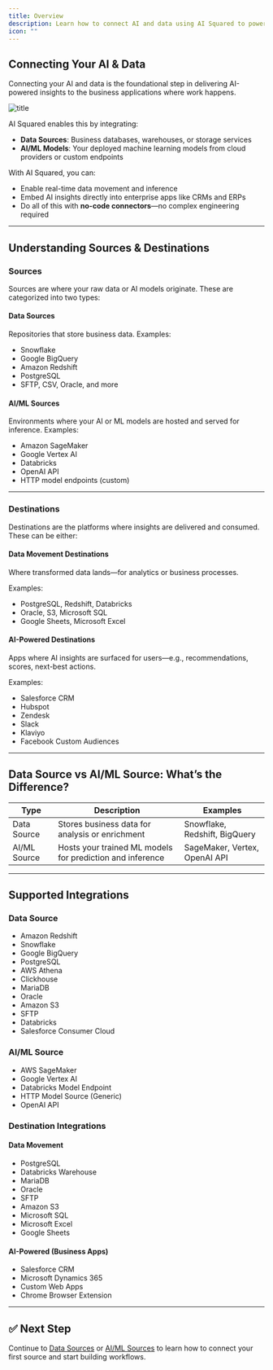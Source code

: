 ```yaml
---
title: Overview
description: Learn how to connect AI and data using AI Squared to power real-time business insights.
icon: ""
---
```


## Connecting Your AI & Data

Connecting your AI and data is the foundational step in delivering AI-powered insights to the business applications where work happens. 

![title](/images/data-ai-source-intro.png)

AI Squared enables this by integrating:

- **Data Sources**: Business databases, warehouses, or storage services
- **AI/ML Models**: Your deployed machine learning models from cloud providers or custom endpoints

With AI Squared, you can:
- Enable real-time data movement and inference
- Embed AI insights directly into enterprise apps like CRMs and ERPs
- Do all of this with **no-code connectors**—no complex engineering required

---

## Understanding Sources & Destinations

### Sources

Sources are where your raw data or AI models originate. These are categorized into two types:

#### Data Sources
Repositories that store business data.
Examples:
- Snowflake
- Google BigQuery
- Amazon Redshift
- PostgreSQL
- SFTP, CSV, Oracle, and more

#### AI/ML Sources
Environments where your AI or ML models are hosted and served for inference.
Examples:
- Amazon SageMaker
- Google Vertex AI
- Databricks
- OpenAI API
- HTTP model endpoints (custom)

---

### Destinations

Destinations are the platforms where insights are delivered and consumed. These can be either:

#### Data Movement Destinations
Where transformed data lands—for analytics or business processes.

Examples:
- PostgreSQL, Redshift, Databricks
- Oracle, S3, Microsoft SQL
- Google Sheets, Microsoft Excel

#### AI-Powered Destinations
Apps where AI insights are surfaced for users—e.g., recommendations, scores, next-best actions.

Examples:
- Salesforce CRM
- Hubspot
- Zendesk
- Slack
- Klaviyo
- Facebook Custom Audiences

---

## Data Source vs AI/ML Source: What’s the Difference?

| Type          | Description                                                | Examples                        |
|---------------|------------------------------------------------------------|---------------------------------|
| Data Source   | Stores business data for analysis or enrichment            | Snowflake, Redshift, BigQuery   |
| AI/ML Source  | Hosts your trained ML models for prediction and inference  | SageMaker, Vertex, OpenAI API   |

---

## Supported Integrations

### Data Source
- Amazon Redshift  
- Snowflake  
- Google BigQuery  
- PostgreSQL  
- AWS Athena  
- Clickhouse  
- MariaDB  
- Oracle  
- Amazon S3  
- SFTP  
- Databricks  
- Salesforce Consumer Cloud  

### AI/ML Source
- AWS SageMaker  
- Google Vertex AI  
- Databricks Model Endpoint  
- HTTP Model Source (Generic)  
- OpenAI API  

### Destination Integrations

#### Data Movement
- PostgreSQL  
- Databricks Warehouse  
- MariaDB  
- Oracle  
- SFTP  
- Amazon S3  
- Microsoft SQL  
- Microsoft Excel  
- Google Sheets  

#### AI-Powered (Business Apps)
- Salesforce CRM  
- Microsoft Dynamics 365
- Custom Web Apps
- Chrome Browser Extension

---

## ✅ Next Step

Continue to [Data Sources](../data-sources) or [AI/ML Sources](../ai-ml-sources) to learn how to connect your first source and start building workflows.

